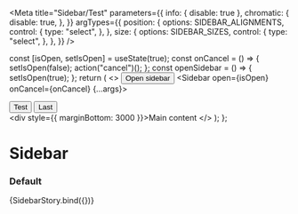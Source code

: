 

<Meta
  title="Sidebar/Test"
  parameters={{
    info: { disable: true },
    chromatic: {
      disable: true,
    },
  }}
  argTypes={{
    position: {
      options: SIDEBAR_ALIGNMENTS,
      control: {
        type: "select",
      },
    },
    size: {
      options: SIDEBAR_SIZES,
      control: {
        type: "select",
      },
    },
  }}
/>

  const [isOpen, setIsOpen] = useState(true);
  const onCancel = () => {
    setIsOpen(false);
    action("cancel")();
  };
  const openSidebar = () => {
    setIsOpen(true);
  };
  return (
    <>
      <Button onClick={openSidebar}>Open sidebar</Button>
      <Sidebar open={isOpen} onCancel={onCancel} {...args}>
        <div>
          <Button as="primary">Test</Button>
          <Button as="secondary" ml={2}>
            Last
          </Button>
        </div>
        <div style={{ marginBottom: 3000 }}>Main content</div>
      </Sidebar>
    </>
  );
};

# Sidebar

### Default

<Canvas>
  <Story
    name="default"
    args={{
      enableBackgroundUI: Sidebar.defaultProps.enableBackgroundUI,
      position: Sidebar.defaultProps.position,
      size: Sidebar.defaultProps.size,
    }}
  >
    {SidebarStory.bind({})}
  </Story>
</Canvas>
